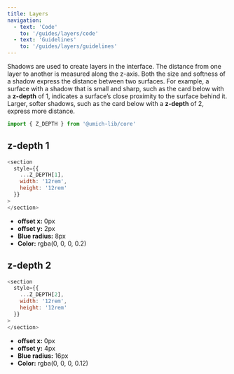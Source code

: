 ```yaml
---
title: Layers
navigation:
  - text: 'Code'
    to: '/guides/layers/code'
  - text: 'Guidelines'
    to: '/guides/layers/guidelines'
---
```



Shadows are used to create layers in the interface. The distance from one layer to another is measured along the z-axis. Both the size and softness of a shadow express the distance between two surfaces. For example, a surface with a shadow that is small and sharp, such as the card below with a **z-depth** of 1, indicates a surface’s close proximity to the surface behind it. Larger, softer shadows, such as the card below with a **z-depth** of 2, express more distance.  

```js
import { Z_DEPTH } from '@umich-lib/core'
```

## z-depth 1

```js live
<section
  style={{
    ...Z_DEPTH[1],
    width: '12rem',
    height: '12rem'
  }}
>
</section>
```

- **offset x:** 0px
- **offset y:** 2px
- **Blue radius:** 8px
- **Color:** rgba(0, 0, 0, 0.2)

## z-depth 2

```js live
<section
  style={{
    ...Z_DEPTH[2],
    width: '12rem',
    height: '12rem'
  }}
>
</section>
```

- **offset x:** 0px
- **offset y:** 4px
- **Blue radius:** 16px
- **Color:** rgba(0, 0, 0, 0.12)